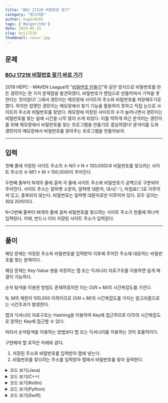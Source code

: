 ---
title: "BOJ 17219 비밀번호 찾기"
category: "알고리즘"
author: kuper0201
tags: ['#algorithm']
date: 2023-05-25
slug: boj17219
thumbnail: cover.jpg
---

## 문제

### <a href="https://boj.kr/17219" target="_blank">BOJ 17219 비밀번호 찾기 바로 가기</a>

2019 HEPC - MAVEN League의 "<a href="https://www.acmicpc.net/problem/17218" target="_blank">비밀번호 만들기</a>"와 같은 방식으로 비밀번호를 만든 경민이는 한 가지 문제점을 발견하였다. 비밀번호가 랜덤으로 만들어져서 기억을 못 한다는 것이었다! 그래서 경민이는 메모장에 사이트의 주소와 비밀번호를 저장해두기로 했다. 하지만 컴맹인 경민이는 메모장에서 찾기 기능을 활용하지 못하고 직접 눈으로 사이트의 주소와 비밀번호를 찾았다. 메모장에 저장된 사이트의 수가 늘어나면서 경민이는 비밀번호를 찾는 일에 시간을 너무 많이 쓰게 되었다. 이를 딱하게 여긴 문석이는 경민이를 위해 메모장에서 비밀번호를 찾는 프로그램을 만들기로 결심하였다! 문석이를 도와 경민이의 메모장에서 비밀번호를 찾아주는 프로그램을 만들어보자.

---

## 입력

첫째 줄에 저장된 사이트 주소의 수 N(1 ≤ N ≤ 100,000)과 비밀번호를 찾으려는 사이트 주소의 수 M(1 ≤ M ≤ 100,000)이 주어진다.

두번째 줄부터 N개의 줄에 걸쳐 각 줄에 사이트 주소와 비밀번호가 공백으로 구분되어 주어진다. 사이트 주소는 알파벳 소문자, 알파벳 대문자, 대시('-'), 마침표('.')로 이루어져 있고, 중복되지 않는다. 비밀번호는 알파벳 대문자로만 이루어져 있다. 모두 길이는 최대 20자이다.

N+2번째 줄부터 M개의 줄에 걸쳐 비밀번호를 찾으려는 사이트 주소가 한줄에 하나씩 입력된다. 이때, 반드시 이미 저장된 사이트 주소가 입력된다.

---

## 풀이

해당 문제는 저장된 주소와 비밀번호를 입력받아 이후에 주어진 주소에 대응하는 비밀번호를 찾는 문제이다.

해당 문제는 Key-Value 쌍을 저장하는 맵 또는 딕셔너리 자료구조를 이용하면 쉽게 해결이 가능하다.

순차 탐색을 이용한 방법도 존재하겠지만 이는 $O(N\times M)$의 시간복잡도를 가진다.

N, M의 제한이 100,000 이하이므로 $O(N\times M)$의 시간복잡도를 가지는 알고리즘으로는 시간초과가 발생한다.

맵과 딕셔너리 자료구조는 Hashing을 이용하여 Key에 접근하므로 O(1)의 시간복잡도로 원하는 Key에 접근할 수 있다.

따라서 순차탐색을 이용하는 방법보다 맵 또는 딕셔너리를 이용하는 것이 효율적이다.

구현해야 할 로직은 아래와 같다.

1. 저장된 주소와 비밀번호를 입력받아 맵에 넣는다.
2. 비밀번호를 찾으려는 주소를 입력받아 맵에서 비밀번호를 찾아 출력한다.

<details markdown="1">
<summary>코드 보기(Java)</summary>

```javascript
import java.io.*;
import java.util.*;

public class Main {
    public static void main(String[] args) throws Exception {
        BufferedReader br = new BufferedReader(new InputStreamReader(System.in));
        StringBuilder sb = new StringBuilder();

        // 주소와 비밀번호 저장할 맵 생성
        HashMap<String, String> map = new HashMap<>();

        String[] s = br.readLine().split(" ");
        int M = Integer.parseInt(s[0]);
        int N = Integer.parseInt(s[1]);

        // 맵에 주소와 암호 넣기
        for(int i = 0; i < M; i++) {
            s = br.readLine().split(" ");
            map.put(s[0], s[1]);
        }

        // 찾을 주소의 비밀번호 출력
        for(int i = 0; i < N; i++) {
            sb.append(map.get(br.readLine()) +"\n");
        }

        System.out.println(sb);
    }
}
```
</details>

<details markdown="1">
<summary>코드 보기(C++)</summary>

```cpp
#include <iostream>
#include <map>

#define fastio ios_base::sync_with_stdio(false); cin.tie(nullptr); cout.tie(nullptr)
#define endl '\n'

using namespace std;

int main() {
    fastio;

    // 주소와 비밀번호 저장할 맵 생성
    map<string, string> m;
    
    int M, N;
    cin >> M >> N;

    // 맵에 주소와 암호 넣기
    for(int i = 0; i < M; i++) {
        string s1, s2;
        cin >> s1 >> s2;
        
        m[s1] = s2;
    }

    // 찾을 주소의 비밀번호 출력
    for(int i = 0; i < N; i++) {
        string s;
        cin >> s;
        
        cout << m[s] << endl;
    }
    
    return 0;
}
```
</details>

<details markdown="1">
<summary>코드 보기(Kotlin)</summary>

```javascript
fun main(args: Array<String>) = with(System.`in`.bufferedReader()) {
    // 주소와 비밀번호 저장할 맵 생성
    var map = mutableMapOf<String, String>()

    var s = readLine().split(" ")
    var M = s[0].toInt()
    var N = s[1].toInt()

    // 맵에 주소와 암호 넣기
    for(i in 0 until M) {
        s = readLine().split(" ")
        map.put(s[0], s[1])
    }

    // 찾을 주소의 비밀번호 출력
    for(i in 0 until N) {
        println(map.get(readLine()))
    }
}
```
</details>

<details markdown="1">
<summary>코드 보기(Python)</summary>

```python
from sys import stdin

def main():
    # 주소와 비밀번호 저장할 맵 생성
    map = {}

    s = stdin.readline().split(" ")
    M = int(s[0])
    N = int(s[1])

    # 맵에 주소와 암호 넣기
    for i in range(0, M):
        s = stdin.readline().split(" ")
        map[s[0]] = s[1].strip()

    # 찾을 주소의 비밀번호 출력
    for i in range(0, N):
        print(map[stdin.readline().strip()])

if __name__ == "__main__":
    main()
```
</details>

<details markdown="1">
<summary>코드 보기(Swift)</summary>

```cpp
import Foundation

func main() {
    // 주소와 비밀번호 저장할 맵 생성
    var map = Dictionary<String, String>()
    
    var s = readLine()!.split(separator: " ")
    var M = Int(s[0])!
    var N = Int(s[1])!
    
    // 맵에 주소와 암호 넣기
    for i in 0..<M {
        s = readLine()!.split(separator: " ")
        map[String(s[0])] = String(s[1])
    }
    
    // 찾을 주소의 비밀번호 출력
    for i in 0..<N {
        print(map[String(readLine()!)]!)
    }
}

main()
```
</details>
